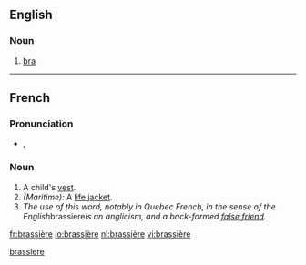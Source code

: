 ==English==

===Noun===
{{en-noun}}

# {{dated}} [[bra]]

[[Category:English words spelled with diacritics|brassiere]]

----

==French==

===Pronunciation===
* {{IPA|/bʁa.sjɛʁ/|lang=fr}}, {{SAMPA|/bRa.sjER/}}

===Noun===
{{fr-noun|f}}

# A child's [[vest]].
# ''(Maritime):'' A [[life jacket]].
# ''The use of this word, notably in Quebec French, in the sense of the English ''brassiere'' is an anglicism, and a back-formed [[false friend]].''

[[fr:brassière]]
[[io:brassière]]
[[nl:brassière]]
[[vi:brassière]]